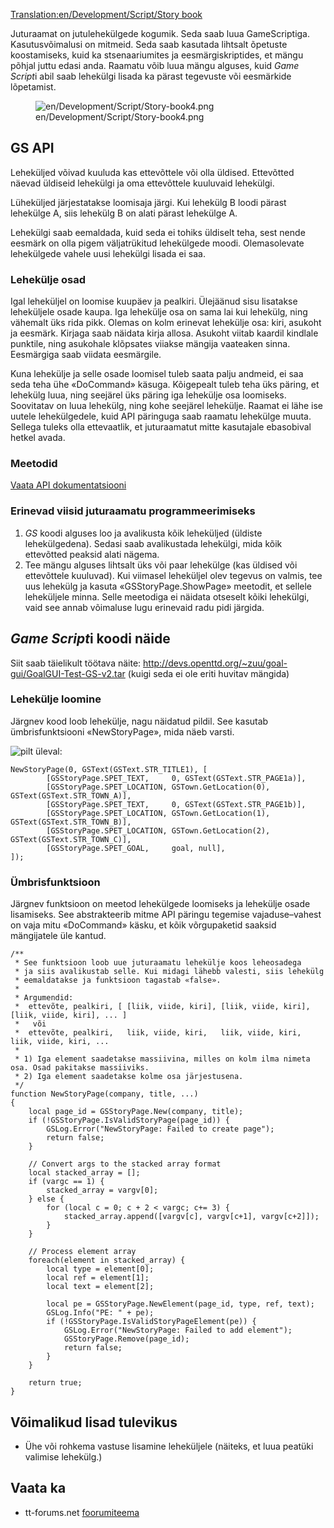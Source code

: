 [[Translation:en/Development/Script/Story book]]
{{et/Võimalus|1.4}}

Juturaamat on jutulehekülgede kogumik. Seda saab luua GameScriptiga. Kasutusvõimalusi on mitmeid. Seda saab kasutada lihtsalt õpetuste koostamiseks, kuid ka stsenaariumites ja eesmärgiskriptides, et mängu põhjal juttu edasi anda. Raamatu võib luua mängu alguses, kuid ''Game Script''i abil saab lehekülgi lisada ka pärast tegevuste või eesmärkide lõpetamist.

[[File:en/Development/Script/Story-book4.png]]

== GS API ==
Leheküljed võivad kuuluda kas ettevõttele või olla üldised. Ettevõtted näevad üldiseid lehekülgi ja oma ettevõttele kuuluvaid lehekülgi.

Lüheküljed järjestatakse loomisaja järgi. Kui lehekülg B loodi pärast lehekülge A, siis lehekülg B on alati pärast lehekülge A.

Lehekülgi saab eemaldada, kuid seda ei tohiks üldiselt teha, sest nende eesmärk on olla pigem väljatrükitud lehekülgede moodi. Olemasolevate lehekülgede vahele uusi lehekülgi lisada ei saa.

=== Lehekülje osad ===
Igal leheküljel on loomise kuupäev ja pealkiri. Ülejäänud sisu lisatakse leheküljele osade kaupa. Iga lehekülje osa on sama lai kui lehekülg, ning vähemalt üks rida pikk. Olemas on kolm erinevat lehekülje osa: kiri, asukoht ja eesmärk. Kirjaga saab näidata kirja allosa. Asukoht viitab kaardil kindlale punktile, ning asukohale klõpsates viiakse mängija vaateaken sinna. Eesmärgiga saab viidata eesmärgile.

Kuna lehekülje ja selle osade loomisel tuleb saata palju andmeid, ei saa seda teha ühe «DoCommand» käsuga. Kõigepealt tuleb teha üks päring, et lehekülg luua, ning seejärel üks päring iga lehekülje osa loomiseks. Soovitatav on luua lehekülg, ning kohe seejärel lehekülje. Raamat ei lähe ise uutele lehekülgedele, kuid API päringuga saab raamatu lehekülge muuta. Sellega tuleks olla ettevaatlik, et juturaamatut mitte kasutajale ebasobival hetkel avada.

=== Meetodid ===
[http://nogo.openttd.org/api/trunk/classGSStoryPage.html Vaata API dokumentatsiooni]

=== Erinevad viisid juturaamatu programmeerimiseks ===
# ''GS'' koodi alguses loo ja avalikusta kõik leheküljed (üldiste lehekülgedena). Sedasi saab avalikustada lehekülgi, mida kõik ettevõtted peaksid alati nägema.
# Tee mängu alguses lihtsalt üks või paar lehekülge (kas üldised või ettevõttele kuuluvad). Kui viimasel leheküljel olev tegevus on valmis, tee uus lehekülg ja kasuta «GSStoryPage.ShowPage» meetodit, et sellele leheküljele minna. Selle meetodiga ei näidata otseselt kõiki lehekülgi, vaid see annab võimaluse lugu erinevaid radu pidi järgida.

== ''Game Script''i koodi näide ==
Siit saab täielikult töötava näite: http://devs.openttd.org/~zuu/goal-gui/GoalGUI-Test-GS-v2.tar (kuigi seda ei ole eriti huvitav mängida)

=== Lehekülje loomine ===
Järgnev kood loob lehekülje, nagu näidatud pildil. See kasutab ümbrisfunktsiooni «NewStoryPage», mida näeb varsti.

[[File:en/Development/Script/Story-book4.png|pilt üleval]]:

<pre>NewStoryPage(0, GSText(GSText.STR_TITLE1), [
		[GSStoryPage.SPET_TEXT,     0, GSText(GSText.STR_PAGE1a)],
		[GSStoryPage.SPET_LOCATION, GSTown.GetLocation(0), GSText(GSText.STR_TOWN_A)],
		[GSStoryPage.SPET_TEXT,     0, GSText(GSText.STR_PAGE1b)],
		[GSStoryPage.SPET_LOCATION, GSTown.GetLocation(1), GSText(GSText.STR_TOWN_B)],
		[GSStoryPage.SPET_LOCATION, GSTown.GetLocation(2), GSText(GSText.STR_TOWN_C)],
		[GSStoryPage.SPET_GOAL,     goal, null],
]);
</pre>

=== Ümbrisfunktsioon ===
Järgnev funktsioon on meetod lehekülgede loomiseks ja lehekülje osade lisamiseks. See abstrakteerib mitme API päringu tegemise vajaduse–vahest on vaja mitu «DoCommand» käsku, et kõik võrgupaketid saaksid mängijatele üle kantud.
<pre>/**
 * See funktsioon loob uue juturaamatu lehekülje koos leheosadega
 * ja siis avalikustab selle. Kui midagi lähebb valesti, siis lehekülg
 * eemaldatakse ja funktsioon tagastab «false».
 *
 * Argumendid: 
 *  ettevõte, pealkiri, [ [liik, viide, kiri], [liik, viide, kiri], [liik, viide, kiri], ... ]
 *   või
 *  ettevõte, pealkiri,   liik, viide, kiri,   liik, viide, kiri,   liik, viide, kiri, ...
 *
 * 1) Iga element saadetakse massiivina, milles on kolm ilma nimeta osa. Osad pakitakse massiiviks.
 * 2) Iga element saadetakse kolme osa järjestusena.
 */
function NewStoryPage(company, title, ...)
{
	local page_id = GSStoryPage.New(company, title);
	if (!GSStoryPage.IsValidStoryPage(page_id)) {
		GSLog.Error("NewStoryPage: Failed to create page");
		return false;
	}

	// Convert args to the stacked array format
	local stacked_array = [];
	if (vargc == 1) {
		stacked_array = vargv[0];
	} else {
		for (local c = 0; c + 2 < vargc; c+= 3) {
			stacked_array.append([vargv[c], vargv[c+1], vargv[c+2]]);
		}
	}

	// Process element array
	foreach(element in stacked_array) {
		local type = element[0];
		local ref = element[1];
		local text = element[2];

		local pe = GSStoryPage.NewElement(page_id, type, ref, text);
		GSLog.Info("PE: " + pe);
		if (!GSStoryPage.IsValidStoryPageElement(pe)) {
			GSLog.Error("NewStoryPage: Failed to add element");
			GSStoryPage.Remove(page_id);
			return false;
		}
	}

	return true;
}</pre>

== Võimalikud lisad tulevikus ==
* Ühe või rohkema vastuse lisamine leheküljele (näiteks, et luua peatüki valimise lehekülg.)

== Vaata ka ==
* tt-forums.net [http://www.tt-forums.net/viewtopic.php?f=65&t=66697 foorumiteema]